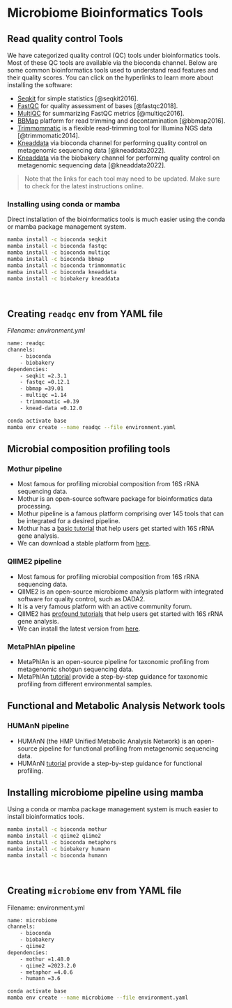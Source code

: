 # Microbiome Bioinformatics Tools
## Read quality control Tools

We have categorized quality control (QC) tools under bioinformatics tools. Most of these QC tools are available via the bioconda channel. Below are some common bioinformatics tools used to understand read features and their quality scores. You can click on the hyperlinks to learn more about installing the software:

- [Seqkit](https://anaconda.org/bioconda/seqkit/) for simple statistics [@seqkit2016].
- [FastQC](https://anaconda.org/bioconda/fastqc/) for quality assessment of bases [@fastqc2018].
- [MultiQC](https://anaconda.org/bioconda/multiqc/) for summarizing FastQC metrics [@multiqc2016].
- [BBMap](https://anaconda.org/bioconda/bbmap) platform for read trimming and decontamination [@bbmap2016].
- [Trimmommatic](https://anaconda.org/bioconda/trimmomatic/) is a flexible read-trimming tool for Illumina NGS data [@trimmomatic2014].
- [Kneaddata](https://anaconda.org/bioconda/kneaddata/) via bioconda channel for performing quality control on metagenomic sequencing data [@kneaddata2022].
- [Kneaddata](https://anaconda.org/biobakery/kneaddata/) via the biobakery channel for performing quality control on metagenomic sequencing data [@kneaddata2022].



> Note that the links for each tool may need to be updated. Make sure to check for the latest instructions online.

### Installing using conda or mamba
Direct installation of the bioinformatics tools is much easier using the conda or mamba package management system.

```bash
mamba install -c bioconda seqkit
mamba install -c bioconda fastqc
mamba install -c bioconda multiqc
mamba install -c bioconda bbmap
mamba install -c bioconda trimmommatic
mamba install -c bioconda kneaddata
mamba install -c biobakery kneaddata
```

<br>

## Creating `readqc` env from YAML file
*Filename: environment.yml*

```bash
name: readqc
channels:
    - bioconda
    - biobakery
dependencies:
    - seqkit =2.3.1
    - fastqc =0.12.1
    - bbmap =39.01
    - multiqc =1.14
    - trimmomatic =0.39
    - knead-data =0.12.0
```

```bash
conda activate base
mamba env create --name readqc --file environment.yaml
```

## Microbial composition profiling tools
### Mothur pipeline 
- Most famous for profiling microbial composition from 16S rRNA sequencing data.
- Mothur is an open-source software package for bioinformatics data processing.
- Mothur pipeline is a famous platform comprising over 145 tools that can be integrated for a desired pipeline. 
- Mothur has a [basic tutorial](https://mothur.org/wiki/miseq_sop/) that help users get started with 16S rRNA gene analysis. 
- We can download a stable platform from [here](https://github.com/mothur/mothur/releases/).

### QIIME2 pipeline
- Most famous for profiling microbial composition from 16S rRNA sequencing data.
- QIIME2 is an open-source microbiome analysis platform with integrated software for quality control, such as DADA2.
- It is a very famous platform with an active community forum. 
- QIIME2 has [profound tutorials](https://docs.qiime2.org/2022.2/tutorials/) that help users get started with 16S rRNA gene analysis. 
- We can install the latest version from [here](https://docs.qiime2.org/2022.2/install/).

### MetaPhlAn pipeline
- MetaPhlAn is an open-source pipeline for taxonomic profiling from metagenomic shotgun sequencing data.
- MetaPhlAn [tutorial](https://github.com/biobakery/biobakery/wiki/metaphlan3) provide a step-by-step guidance for taxonomic profiling from different environmental samples.

## Functional and Metabolic Analysis Network tools
### HUMAnN pipeline
- HUMAnN (the HMP Unified Metabolic Analysis Network) is an open-source pipeline for functional profiling from metagenomic sequencing data.
- HUMAnN [tutorial](https://github.com/biobakery/biobakery/wiki/humann3) provide a step-by-step guidance for functional profiling.

## Installing microbiome pipeline using mamba
Using a conda or mamba package management system is much easier to install bioinformatics tools.

```bash
mamba install -c bioconda mothur
mamba install -c qiime2 qiime2
mamba install -c bioconda metaphors
mamba install -c biobakery humann
mamba install -c bioconda humann
```

<br>

## Creating `microbiome` env from YAML file
Filename: environment.yml

```bash
name: microbiome
channels:
    - bioconda
    - biobakery
    - qiime2
dependencies:
    - mothur =1.48.0
    - qiime2 =2023.2.0
    - metaphor =4.0.6
    - humann =3.6
```

```bash
conda activate base
mamba env create --name microbiome --file environment.yaml
```

